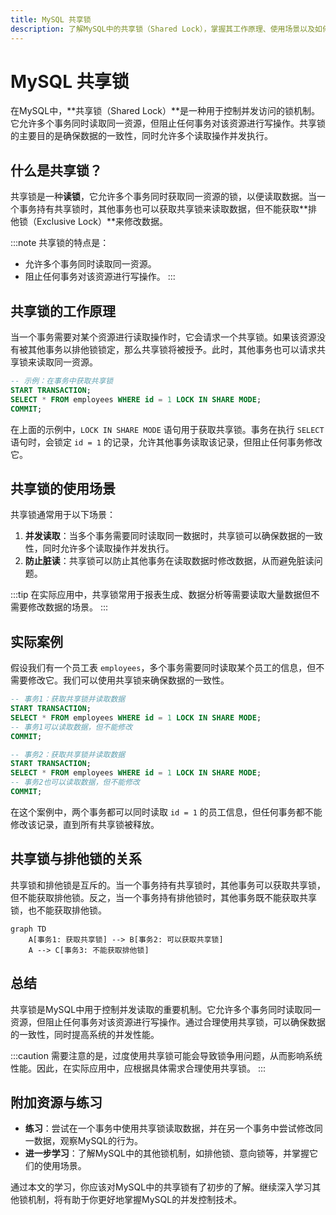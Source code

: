```yaml
---
title: MySQL 共享锁
description: 了解MySQL中的共享锁（Shared Lock），掌握其工作原理、使用场景以及如何在实际中应用。
---
```


# MySQL 共享锁

在MySQL中，**共享锁（Shared Lock）**是一种用于控制并发访问的锁机制。它允许多个事务同时读取同一资源，但阻止任何事务对该资源进行写操作。共享锁的主要目的是确保数据的一致性，同时允许多个读取操作并发执行。

## 什么是共享锁？

共享锁是一种**读锁**，它允许多个事务同时获取同一资源的锁，以便读取数据。当一个事务持有共享锁时，其他事务也可以获取共享锁来读取数据，但不能获取**排他锁（Exclusive Lock）**来修改数据。

:::note
共享锁的特点是：
- 允许多个事务同时读取同一资源。
- 阻止任何事务对该资源进行写操作。
:::

## 共享锁的工作原理

当一个事务需要对某个资源进行读取操作时，它会请求一个共享锁。如果该资源没有被其他事务以排他锁锁定，那么共享锁将被授予。此时，其他事务也可以请求共享锁来读取同一资源。

```sql
-- 示例：在事务中获取共享锁
START TRANSACTION;
SELECT * FROM employees WHERE id = 1 LOCK IN SHARE MODE;
COMMIT;
```

在上面的示例中，`LOCK IN SHARE MODE` 语句用于获取共享锁。事务在执行 `SELECT` 语句时，会锁定 `id = 1` 的记录，允许其他事务读取该记录，但阻止任何事务修改它。

## 共享锁的使用场景

共享锁通常用于以下场景：

1. **并发读取**：当多个事务需要同时读取同一数据时，共享锁可以确保数据的一致性，同时允许多个读取操作并发执行。
2. **防止脏读**：共享锁可以防止其他事务在读取数据时修改数据，从而避免脏读问题。

:::tip
在实际应用中，共享锁常用于报表生成、数据分析等需要读取大量数据但不需要修改数据的场景。
:::

## 实际案例

假设我们有一个员工表 `employees`，多个事务需要同时读取某个员工的信息，但不需要修改它。我们可以使用共享锁来确保数据的一致性。

```sql
-- 事务1：获取共享锁并读取数据
START TRANSACTION;
SELECT * FROM employees WHERE id = 1 LOCK IN SHARE MODE;
-- 事务1可以读取数据，但不能修改
COMMIT;

-- 事务2：获取共享锁并读取数据
START TRANSACTION;
SELECT * FROM employees WHERE id = 1 LOCK IN SHARE MODE;
-- 事务2也可以读取数据，但不能修改
COMMIT;
```

在这个案例中，两个事务都可以同时读取 `id = 1` 的员工信息，但任何事务都不能修改该记录，直到所有共享锁被释放。

## 共享锁与排他锁的关系

共享锁和排他锁是互斥的。当一个事务持有共享锁时，其他事务可以获取共享锁，但不能获取排他锁。反之，当一个事务持有排他锁时，其他事务既不能获取共享锁，也不能获取排他锁。

```mermaid
graph TD
    A[事务1: 获取共享锁] --> B[事务2: 可以获取共享锁]
    A --> C[事务3: 不能获取排他锁]
```

## 总结

共享锁是MySQL中用于控制并发读取的重要机制。它允许多个事务同时读取同一资源，但阻止任何事务对该资源进行写操作。通过合理使用共享锁，可以确保数据的一致性，同时提高系统的并发性能。

:::caution
需要注意的是，过度使用共享锁可能会导致锁争用问题，从而影响系统性能。因此，在实际应用中，应根据具体需求合理使用共享锁。
:::

## 附加资源与练习

- **练习**：尝试在一个事务中使用共享锁读取数据，并在另一个事务中尝试修改同一数据，观察MySQL的行为。
- **进一步学习**：了解MySQL中的其他锁机制，如排他锁、意向锁等，并掌握它们的使用场景。

通过本文的学习，你应该对MySQL中的共享锁有了初步的了解。继续深入学习其他锁机制，将有助于你更好地掌握MySQL的并发控制技术。